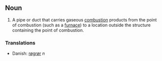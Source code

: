 ==Noun==
# A pipe or duct that carries gaseous [[combustion]] products from the point of combustion (such as a [[furnace]]) to a location outside the structure containing the point of combustion.

===Translations===
*Danish: [[røgrør]] ''n''